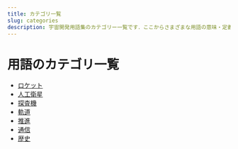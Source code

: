 ```yaml
---
title: カテゴリ一覧
slug: categories
description: 宇宙開発用語集のカテゴリー一覧です．ここからさまざまな用語の意味・定義・概要・解説を見ることができます．
---
```



<Head>
  <script type="application/ld+json">
    {`{
      "@context": "https://schema.org",
      "@type": "DefinedTerm",
      "name": "カテゴリー一覧",
      "inDefinedTermSet": "https://www.space-portal.org",
      "termCode": "categories",
      "description": "宇宙開発用語集のカテゴリー一覧です．ここからさまざまな用語の意味・定義・概要・解説を見ることができます．",
      "url": "https://www.space-portal.org/docs/categories"
    }`}
  </script>
</Head>

# 用語のカテゴリ一覧

- [ロケット](/docs/category/rocket)
- [人工衛星](/docs/category/satellite)
- [探査機](/docs/category/explorer)
- [軌道](/docs/category/orbit)
- [推進](/docs/category/propulsion)
- [通信](/docs/category/communication)
- [歴史](/docs/category/history)
